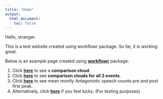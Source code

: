 ```yaml
---
title: "Home"
output:
  html_document:
    toc: false
---
```


Hello, stranger.

This is a test website created using workflowr package. So far, it is working great.

Below is an example page created using **[workflowr](https://jdblischak.github.io/workflowr/index.html)** package:

1. Click **[here](first-analysis.html)** to see a **comparison cloud**.
2. Click **[here](comparison_clouds.html)** to see **comparison clouds for all 3 events**.
3. Click **[here](antag_monthly_means.html)** to see mean montly Antagonistic speech counts pre and post first peak.
3. Alternatively, click **[here](https://www.youtube.com/watch?v=oHg5SJYRHA0)** if you feel lucky. (For testing purposes)
